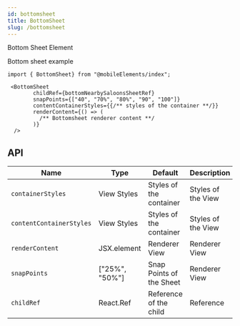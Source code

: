 ```yaml
---
id: bottomsheet
title: BottomSheet
slug: /bottomsheet
---
```


Bottom Sheet Element

Bottom sheet example 

```tsx
import { BottomSheet} from "@mobileElements/index";

 <BottomSheet
        childRef={bottomNearbySaloonsSheetRef}
        snapPoints={["40", "70%", "80%", "90", "100"]}
        contentContainerStyles={{/** styles of the container **/}}
        renderContent={() => (
          /** Bottomsheet renderer content **/
        )}
  />
```


## API 

<div class='table-responsive'>

| Name             | Type                                           | Default                                           | Description                                               |
| ---------------- | ---------------------------------------------- | ------------------------------------------------- | --------------------------------------------------------- |
| `containerStyles`|  View Styles                                   | Styles of the container                           | Styles of the View                                   |                                                   | Text value to be displayed by badge, defaults to empty.   |
| `contentContainerStyles`|  View Styles                                   | Styles of the container                           | Styles of the View                                   |                                                   | Text value to be displayed by badge, defaults to empty.   |
| `renderContent`|  JSX.element                                   | Renderer View                           | Renderer View                                   |                                                   | Text value to be displayed by badge, defaults to empty.   |
| `snapPoints`| ["25%", "50%"]                                   |  Snap Points of the Sheet                           | Renderer View                                   |                                                   | Text value to be displayed by badge, defaults to empty.   |
| `childRef`| React.Ref                                   |  Reference of the child                           | Reference                                  |                                                   | Text value to be displayed by badge, defaults to empty.   |

</div>
